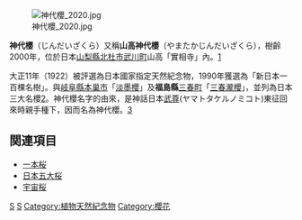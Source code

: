 {{unreferenced|time=2014-01-21T04:05:54+00:00}}

[[File:神代櫻_2020.jpg|thumb]]

'''神代櫻'''（じんだいざくら）又稱'''山高神代櫻'''（やまたかじんだいざくら），樹齡2000年，位於日本[[山梨縣|山梨縣]][[北杜市|北杜市]][[武川町|武川町]]山高「實相寺」內。[http://hanami.walkerplus.com/detail/ar0419e25973/] {{Wayback|url=http://hanami.walkerplus.com/detail/ar0419e25973/ |date=20201128175844 }}

大正11年（1922）被評選為日本國家指定天然紀念物，1990年獲選為「新日本一百棵名樹」。與[[岐阜縣|岐阜縣]][[本巢市|本巢市]]「[[淡墨櫻|淡墨櫻]]」及'''福島縣'''[[三春町|三春町]]「[[三春瀧櫻|三春瀧櫻]]」，並列為日本三大名櫻[https://web.archive.org/web/20140201174809/http://www.mapple.net/sp_sakura/sandai.asp]。神代櫻名字的由來，是神話日本[[武尊|武尊]](ヤマトタケルノミコト)東征回來時親手種下，因而名為神代櫻。[http://www.hokuto-kanko.jp/sakura/sakura_yamataka.html] {{Wayback|url=http://www.hokuto-kanko.jp/sakura/sakura_yamataka.html |date=20210125181903 }}

== 関連項目 ==
* [[一本桜|一本桜]]
* [[日本五大桜|日本五大桜]]
*[[宇宙桜|宇宙桜]]

[[Category:日本著名樹木|S]]
[[Category:北杜市|S]]
[[Category:植物天然紀念物|Category:植物天然紀念物]]
[[Category:櫻花|Category:櫻花]]